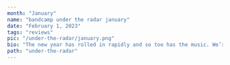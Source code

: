 ---
month: "January"
name: "bandcamp under the radar january"
date: "February 1, 2023"
tags: "reviews"
pic: "/under-the-radar/january.png"
bio: "The new year has rolled in rapidly and so too has the music. We’re here to guide you through some of the standout releases of the month across experimental dance music, alongside some nuggets that you may have missed out on."
path: "under-the-radar"
---

<Content
  pic="/under-the-radar/january/1.png"
  title="‘5 Years of Hilltown Disco’ - Hilltown Disco"
  link="hilltowndiscouk.bandcamp.com/album/hil5yrs-5-years-of-hilltown-disco"
  description="Dundonian electro kingpins Hilltown Disco celebrate 5 years of operation with this 5 tracker of their typical dark electro hitters. Ole Mic Odd and Robyrt Hecht standout on this edition with further splendors from W1b0, Larinov & St. Theodore, and PRZ."
  standout="Standout track: W1b0 - ‘HD5YA’"
  tags="#electro #darkelectro #bassheavy #808"
/>

<Content
  pic="/under-the-radar/january/2.png"
  title="‘HEADSET VA01’ - Headset"
  link="headset-scotland.bandcamp.com/album/headsetva01"
  description="Edinburgh’s Headset delivers the first in its VA series with 4 cuts from various Scottish ‘new school’ producers. LWS, Kamus, Aggregate Culture and Delahunt all step up with a combination of bass ridden numbers running across a range of speeds and textures."
  standout="Standout Track: Kamus - ‘Bedrock Head Knock’"
  tags="#bass #uktechno #ukdancehall #jungle "
/>

<Content
  pic="/under-the-radar/january/3.png"
  title="‘Safriska’ by Yajaira la Becaya & Genosidra (HiedraH Club de Baile)"
  link="hiedrah.bandcamp.com/album/safriska"
  description="Explicit latin club tracks from Yajaira la Becaya & Genosidra that resonate with the typical Caribbean sounds being played out in Colombia & Venezuela, the pair’s respective homelands. Incredibly complex and straight up fun club hits."
  tags="#footwork #guaracho #reggaeton #jerseyclub"
/>

<Content
  pic="/under-the-radar/january/4.png"
  title="'Winter Breaks EP’ by Clever Tribe"
  link="clevertribe.bandcamp.com/album/winter-breaks-ep"
  description="Intelligent jungle-footwork hybrids that journey through passages of 90s hip hop. Heavily cemented by layers of sonic rave from Sacramento’s Clever Tribe."
  standout="Standout Track: ‘The Hype’"
  tags="#jungle #footwork #breaks"
/>

<Content
  pic="/under-the-radar/january/5.png"
  title="‘Under the Scope’ by San (Rua Sound)"
  link="ruasound.bandcamp.com/album/under-the-scope "
  description="Dark jungle off of Galway’s Rua Sound imprint from Sans, the mysterious alias of an undisclosed UK techno producer. Sans’ insanely sharp breaks and subs craft a sound that finely balances old-schoolism and something incredibly fresh and futuristic. Quite incredible throughout."
  standout="Standout Track: ‘Under The Scope’"
  tags="#jungle #darkjungle #drumnbass #soundsystem"
/>

<Content
  pic="/under-the-radar/january/6.png"
  title="‘Shell’ by Main Phase (INSTINCT)"
  link="instinctrecs.bandcamp.com/album/main-phase-shell "
  description="Typical deep dench bassline and 2 step cuts from the daring Dane. Exactly what we have come to expect from both the artist and the INSTINCT imprint itself. "
  standout="Standout track: ‘2 Tall’"
  tags="#garage #bassline #uk #speedgarage"
/>

<Content
  pic="/under-the-radar/january/7.png"
  title="‘Gunge! / Razorbrain’ by Carlton Doom"
  link="carltondoom.bandcamp.com/album/gunge-razorbrain"
  description="Belfast’s Carlton Doom once again coughs up a spellbinding combination of low end bass music ripping through energetic acid lines and revolving break beats. The shimmying acidic bassline on ‘Razorbrain’ is something to behold."
  standout="Standout Track: ‘Razorbrain’"
  tags="#bass #breakbeat #acid "
/>

<Content
  pic="/under-the-radar/january/8.png"
  title="‘Cloudscape’ by Meemo Comma"
  link="meemocomma.bandcamp.com/album/cloudscape"
  description="Tantalizing trance infused breakbeat from the Brighton based Meemo Comma who reveals the first snippet of her forthcoming ‘Loverboy’ album, further boosted by remixes from Max Tundra and u-Ziq. Something very Orbital-esque about it all."
  standout="Standout Track: ‘Cloudscape’ "
  tags="#trance #breakbeat #atmospheric"
/>

<Content
  pic="/under-the-radar/january/9.png"
  title="‘Solo Move’ by Dave N.A. (Typeless)"
  link="typelessrecords.bandcamp.com/album/solo-move"
  description="Pulsating bass & savagery breaks from Yerevan (Armenia) based act Dave N.A. landing on Welsh imprint Typeless. Incredibly complex in their production, these tracks test the limits of electronic boundaries with their an armoury of clubby trinkets and robust acid & bass stabs."
  standout="Standout Track: ‘Planet Eli’"
  tags="#techno #bass #footwork #experimentalclub"
/>

<Content
  pic="/under-the-radar/january/10.png"
  title="‘Must Finish / Perc Track’ by Tsepo (Intercept)"
  link="intercept.bandcamp.com/album/must-finish-perc-track "
  description="Deftly touched electro and bass beats from Dutch producer Tsepo who maintains a double edged sword of comforting ambience and club ready kicks within each track."
  standout="Standout Track: ‘Perc Track’"
  tags="#bass #electro #atmosphericclub"
/>

<Content
  pic="/under-the-radar/january/11.png"
  title="‘The Brislanta EP’ by Sam Binga & Nikki Nair (Pineapple Records)"
  link="pineapplerecords.bandcamp.com/album/the-brislanta-ep"
  description="Bristol meets Atlanta on this funk-fuelled crossover between Sam Binga and Nikki Nair. Channeling a consortium of juke, ghetto tech, electro and bass, its a meeting between UK and US that highlights the growing influence the two are having on each other from two of the most exciting acts around both codes."
  standout="Standout Track: ‘Wall Panda’"
  tags="#bass #footwork #juke #ghettotech #electro"
/>

<Content
  pic="/under-the-radar/january/12.png"
  title="‘1312 Remixed’ by jpeg.love & DJ Fucks Himself (Tooflez Muzik)"
  link="tooflezmuzik.bandcamp.com/album/tfz014-1312-remixed"
  description="jpeg.love and DJ Fucks Himself’s infamous anti-cop rave anthem ‘1312’ is given further remix work with chop ups from AK Sports, ELLLL, Terrorrythmus, & more amassing a thrilling selection of hard dance slammers!"
  standout="Standout Track: Nah these all slap!"
  tags="#harddance #techno #rave "
/>

<Content
  pic="/under-the-radar/january/13.png"
  title="‘Фr​е​е Аn​ē​st​е​tiks’ by DJ Bazootka"
  link="djbazootka.bandcamp.com/album/r-n-st-tiks-2"
  description="Fast, furious, and free from North Macedonian producer DJ Bazootka. This name-your-price 2 tracker is one for the speedsters with its all-out hard dance and gabberesque energy."
  standout="Standout Track: ‘Каршикара’"
  tags="#rave #gabber #techno #harddance"
/>

<Content
  pic="/under-the-radar/january/14.png"
  title="‘Mwaka Moon (Nora Zion Edit)’ by Kalash (Third Degree)"
  link="norazion.bandcamp.com/track/kalash-mwaka-moon-nora-zion-edit"
  description="Nora Zion works up Kalash’s ‘Mwaka Moon’ in a funky style, forging it into a club pumping banger. Another name-your-price gem from the Australian producer."
  tags="#funky #drum #tribal"
/>

<Content
  pic="/under-the-radar/january/15.png"
  title="‘BOOTYLEG02’ by Martyn Bootyspoon"
  link="martynbootyspoon.bandcamp.com/album/bootyleg002"
  description="More fun stitched up reworkings from Canadian club favourite Martyn Bootyspoon. Club friendly and not too serious, the Montreal native brings a twist to the likes of Rosalia, Far East Movement, and even a certain White Lotus re jigging. "
  standout="Standout Track: ‘Chrome Spice’"
  tags="#usclub #hothouse #edits #sexclub"
/>

<Content
  pic="/under-the-radar/january/16.png"
  title="‘Death Rider$’ by DJ $mick X MC Tosa (Il Padrino Records)"
  link="ilpadrinorecords.bandcamp.com/album/dj-mick-x-mc-tosa-death-rider"
  description="Tales from Belfast with DJ $mick and MC Tosa influenced by Northern Irish car culture, the disgruntled political landscape and the area’s glorious dialect all inna happy hardcore style! Fun and tongue in cheek from the ever-intriguing Il Padrino gang."
  standout="Standout Track: ‘Blacked Out Honda Civic’"
  tags="#happyhardcore #hardstyle #belfast"
/>

<Content
  pic="/under-the-radar/january/17.png"
  title="‘Freaky Deezy’ by Amadeezy (Mutual Pleasure)"
  link="amadeezy.bandcamp.com/album/freaky-deezy"
  description="XX"
  standout="XX"
  tags="XX"
/>

<Content
  pic="/under-the-radar/january/18.png"
  title="‘Street Bangers 22 V.A.’ by Moveltraxx "
  link="moveltraxx.bandcamp.com/album/mtxlt723-street-bangers-factory-22-v-a"
  description="XX"
  standout="XX"
  tags="XX"
/>

<Content
  pic="/under-the-radar/january/19.png"
  title="‘Acid-A-Gogo’ by Olivier Abbeloos & Analog Devices (Tripaliam Corp)"
  link="tripalium.bandcamp.com/album/trip013-olivier-abbeloos-analog-devices-acid-a-gogo"
  description="XX"
  standout="XX"
  tags="XX"
/>
